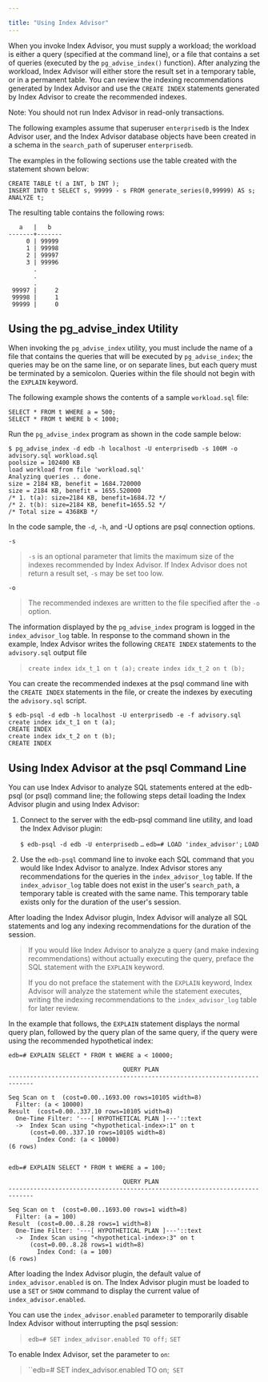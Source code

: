 ---

title: "Using Index Advisor"
---

<div id="using_index_advisor" class="registered_link"></div>

When you invoke Index Advisor, you must supply a workload; the workload is either a query (specified at the command line), or a file that contains a set of queries (executed by the `pg_advise_index()` function). After analyzing the workload, Index Advisor will either store the result set in a temporary table, or in a permanent table. You can review the indexing recommendations generated by Index Advisor and use the `CREATE INDEX` statements generated by Index Advisor to create the recommended indexes.

Note: You should not run Index Advisor in read-only transactions.

The following examples assume that superuser `enterprisedb` is the Index Advisor user, and the Index Advisor database objects have been created in a schema in the `search_path` of superuser `enterprisedb`.

The examples in the following sections use the table created with the statement shown below:

```
CREATE TABLE t( a INT, b INT );
INSERT INTO t SELECT s, 99999 - s FROM generate_series(0,99999) AS s;
ANALYZE t;
```

The resulting table contains the following rows:

```
   a   |   b
-------+-------
     0 | 99999
     1 | 99998
     2 | 99997
     3 | 99996
       .
       .
       .
 99997 |     2
 99998 |     1
 99999 |     0
```

## Using the pg_advise_index Utility

When invoking the `pg_advise_index` utility, you must include the name of a file that contains the queries that will be executed by `pg_advise_index`; the queries may be on the same line, or on separate lines, but each query must be terminated by a semicolon. Queries within the file should not begin with the `EXPLAIN` keyword.

The following example shows the contents of a sample `workload.sql` file:

```
SELECT * FROM t WHERE a = 500;
SELECT * FROM t WHERE b < 1000;
```

Run the `pg_advise_index` program as shown in the code sample below:

```
$ pg_advise_index -d edb -h localhost -U enterprisedb -s 100M -o advisory.sql workload.sql
poolsize = 102400 KB
load workload from file 'workload.sql'
Analyzing queries .. done.
size = 2184 KB, benefit = 1684.720000
size = 2184 KB, benefit = 1655.520000
/* 1. t(a): size=2184 KB, benefit=1684.72 */
/* 2. t(b): size=2184 KB, benefit=1655.52 */
/* Total size = 4368KB */
```

In the code sample, the `-d`, `-h`, and -U options are psql connection options.

`-s`

> `-s` is an optional parameter that limits the maximum size of the indexes recommended by Index Advisor. If Index Advisor does not return a result set, `-s` may be set too low.

`-o`

> The recommended indexes are written to the file specified after the `-o` option.

The information displayed by the `pg_advise_index` program is logged in the `index_advisor_log` table. In response to the command shown in the example, Index Advisor writes the following `CREATE INDEX` statements to the `advisory.sql` output file

> `create index idx_t_1 on t (a);`
> `create index idx_t_2 on t (b);`

You can create the recommended indexes at the psql command line with the `CREATE INDEX` statements in the file, or create the indexes by executing the `advisory.sql` script.

```
$ edb-psql -d edb -h localhost -U enterprisedb -e -f advisory.sql
create index idx_t_1 on t (a);
CREATE INDEX
create index idx_t_2 on t (b);
CREATE INDEX
```

## Using Index Advisor at the psql Command Line

You can use Index Advisor to analyze SQL statements entered at the edb-psql (or psql) command line; the following steps detail loading the Index Advisor plugin and using Index Advisor:

1. Connect to the server with the edb-psql command line utility, and load the Index Advisor plugin:

   `$ edb-psql -d edb -U enterprisedb`
   `…`
   `edb=# LOAD 'index_advisor';`
   `LOAD`

2. Use the `edb-psql` command line to invoke each SQL command that you would like Index Advisor to analyze. Index Advisor stores any recommendations for the queries in the `index_advisor_log` table. If the `index_advisor_log` table does not exist in the user's `search_path`, a temporary table is created with the same name. This temporary table exists only for the duration of the user's session.

After loading the Index Advisor plugin, Index Advisor will analyze all SQL statements and log any indexing recommendations for the duration of the session.

> If you would like Index Advisor to analyze a query (and make indexing recommendations) without actually executing the query, preface the SQL statement with the `EXPLAIN` keyword.
>
> If you do not preface the statement with the `EXPLAIN` keyword, Index Advisor will analyze the statement while the statement executes, writing the indexing recommendations to the `index_advisor_log` table for later review.

In the example that follows, the `EXPLAIN` statement displays the normal query plan, followed by the query plan of the same query, if the query were using the recommended hypothetical index:

```
edb=# EXPLAIN SELECT * FROM t WHERE a < 10000;

                                QUERY PLAN
-----------------------------------------------------------------------------

Seq Scan on t  (cost=0.00..1693.00 rows=10105 width=8)
  Filter: (a < 10000)
Result  (cost=0.00..337.10 rows=10105 width=8)
  One-Time Filter: '---[ HYPOTHETICAL PLAN ]---'::text
  ->  Index Scan using "<hypothetical-index>:1" on t
      (cost=0.00..337.10 rows=10105 width=8)
        Index Cond: (a < 10000)
(6 rows)


edb=# EXPLAIN SELECT * FROM t WHERE a = 100;

                                QUERY PLAN
-----------------------------------------------------------------------------

Seq Scan on t  (cost=0.00..1693.00 rows=1 width=8)
  Filter: (a = 100)
Result  (cost=0.00..8.28 rows=1 width=8)
  One-Time Filter: '---[ HYPOTHETICAL PLAN ]---'::text
  ->  Index Scan using "<hypothetical-index>:3" on t
      (cost=0.00..8.28 rows=1 width=8)
        Index Cond: (a = 100)
(6 rows)
```

After loading the Index Advisor plugin, the default value of `index_advisor.enabled` is on. The Index Advisor plugin must be loaded to use a `SET` or `SHOW` command to display the current value of `index_advisor.enabled`.

You can use the `index_advisor.enabled` parameter to temporarily disable Index Advisor without interrupting the psql session:

> `edb=# SET index_advisor.enabled TO off;`
> `SET`

To enable Index Advisor, set the parameter to `on`:

>  ``edb=# SET index_advisor.enabled TO on;`
>  SET`